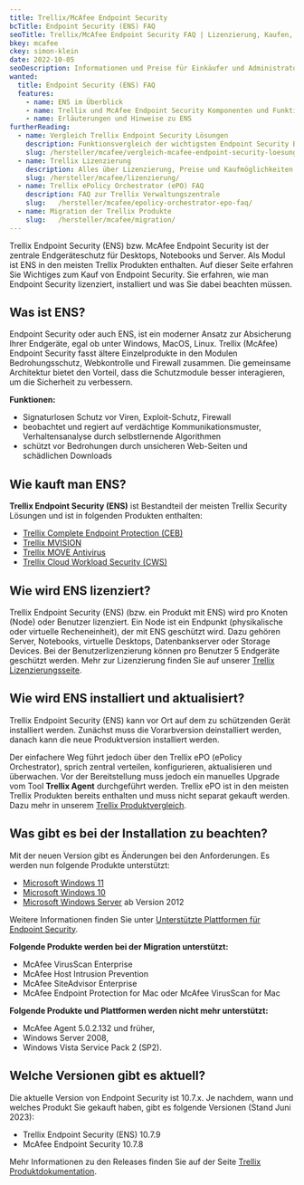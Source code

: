```yaml
---
title: Trellix/McAfee Endpoint Security
bcTitle: Endpoint Security (ENS) FAQ
seoTitle: Trellix/McAfee Endpoint Security FAQ | Lizenzierung, Kaufen, Installation
bkey: mcafee
ckey: simon-klein
date: 2022-10-05
seoDescription: Informationen und Preise für Einkäufer und Administratoren. Nur 3 Klicks zu Ihrem Angebot. Ratgeber für den Kauf von Endpoint Security Lizenzen, Updates und Subscriptions.
wanted:
  title: Endpoint Security (ENS) FAQ
  features:
    - name: ENS im Überblick
    - name: Trellix und McAfee Endpoint Security Komponenten und Funktionen
    - name: Erläuterungen und Hinweise zu ENS
furtherReading:
  - name: Vergleich Trellix Endpoint Security Lösungen
    description: Funktionsvergleich der wichtigsten Endpoint Security Bundles auf einer Seite.
    slug: /hersteller/mcafee/vergleich-mcafee-endpoint-security-loesungen/
  - name: Trellix Lizenzierung
    description: Alles über Lizenzierung, Preise und Kaufmöglichkeiten. Mit vielen Tipps und Beispielen.
    slug: /hersteller/mcafee/lizenzierung/
  - name: Trellix ePolicy Orchestrator (ePO) FAQ
    description: FAQ zur Trellix Verwaltungszentrale
    slug:   /hersteller/mcafee/epolicy-orchestrator-epo-faq/
  - name: Migration der Trellix Produkte
    slug:   /hersteller/mcafee/migration/
---
```



<Intro>

Trellix Endpoint Security (ENS) bzw. McAfee Endpoint Security ist der zentrale Endgeräteschutz für Desktops, Notebooks und Server. Als Modul ist ENS in den meisten Trellix Produkten enthalten. Auf dieser Seite erfahren Sie Wichtiges zum Kauf von Endpoint Security. Sie erfahren, wie man Endpoint Security lizenziert, installiert und was Sie dabei beachten müssen.

</Intro>

<TOC />



## Was ist ENS?

Endpoint Security oder auch ENS, ist ein moderner Ansatz zur Absicherung Ihrer Endgeräte, egal ob unter Windows, MacOS, Linux. Trellix (McAfee) Endpoint Security fasst ältere Einzelprodukte in den Modulen Bedrohungsschutz, Webkontrolle und Firewall zusammen. Die gemeinsame Architektur bietet den Vorteil, dass die Schutzmodule besser interagieren, um die Sicherheit zu verbessern.

 **Funktionen:**
 - Signaturlosen Schutz vor Viren, Exploit-Schutz, Firewall
 - beobachtet und regiert auf verdächtige Kommunikationsmuster, Verhaltensanalyse durch selbstlernende Algorithmen
 - schützt vor Bedrohungen durch unsicheren Web-Seiten und schädlichen Downloads


## Wie kauft man ENS?

**Trellix Endpoint Security (ENS)** ist Bestandteil der meisten Trellix Security Lösungen und ist in folgenden Produkten enthalten:

<ArrowList>

- [Trellix Complete Endpoint Protection (CEB)](/hersteller/mcafee/complete-endpoint-protection-business/)
- [Trellix MVISION](/hersteller/mcafee/mvision/)
- [Trellix MOVE Antivirus](/hersteller/mcafee/move/)
- [Trellix Cloud Workload Security (CWS)](/hersteller/mcafee/cloud-workload-security/)

</ArrowList>

## Wie wird ENS lizenziert?

Trellix Endpoint Security (ENS) (bzw. ein Produkt mit ENS) wird pro Knoten (Node) oder Benutzer lizenziert. Ein Node ist ein Endpunkt (physikalische oder virtuelle Recheneinheit), der mit ENS geschützt wird. Dazu gehören Server, Notebooks, virtuelle Desktops, Datenbankserver oder Storage Devices. Bei der Benutzerlizenzierung können pro Benutzer 5 Endgeräte geschützt werden. Mehr zur Lizenzierung finden Sie auf unserer [Trellix Lizenzierungsseite](/hersteller/mcafee/lizenzierung/).


## Wie wird ENS installiert und aktualisiert?

Trellix Endpoint Security (ENS) kann vor Ort auf dem zu schützenden Gerät installiert werden. Zunächst muss die Vorarbversion deinstalliert werden, danach kann die neue Produktversion installiert werden.

Der einfachere Weg führt jedoch über den Trellix ePO (ePolicy Orchestrator), sprich zentral verteilen, konfigurieren, aktualisieren und überwachen. Vor der Bereitstellung muss jedoch ein manuelles Upgrade vom Tool **Trellix Agent** durchgeführt werden. Trellix ePO ist in den meisten Trellix Produkten bereits enthalten und muss nicht separat gekauft werden. Dazu mehr in unserem [Trellix Produktvergleich](/hersteller/mcafee/vergleich-mcafee-endpoint-security-loesungen/).


## Was gibt es bei der Installation zu beachten?

Mit der neuen Version gibt es Änderungen bei den Anforderungen. Es werden nun folgende Produkte unterstützt:

<ArrowList>

- [Microsoft Windows 11](/hersteller/microsoft/windows/)
- [Microsoft Windows 10](/hersteller/microsoft/windows/)
- [Microsoft Windows Server](/hersteller/microsoft/windows-server/) ab Version 2012

</ArrowList>

Weitere Informationen finden Sie unter [Unterstützte Plattformen für Endpoint Security](https://kcm.trellix.com/corporate/index?page=content&id=KB82761&actp=null&viewlocale=de_DE&locale=de_DE).

**Folgende Produkte werden bei der Migration unterstützt:**

- McAfee VirusScan Enterprise
- McAfee Host Intrusion Prevention
- McAfee SiteAdvisor Enterprise
- McAfee Endpoint Protection for Mac oder McAfee VirusScan for Mac

**Folgende Produkte und Plattformen werden nicht mehr unterstützt:**

- McAfee Agent 5.0.2.132 und früher,
- Windows Server 2008,
- Windows Vista Service Pack 2 (SP2).

## Welche Versionen gibt es aktuell?

Die aktuelle Version von Endpoint Security ist 10.7.x. Je nachdem, wann und welches Produkt Sie gekauft haben, gibt es folgende Versionen (Stand Juni 2023):

- Trellix Endpoint Security (ENS) 10.7.9
- McAfee Endpoint Security 10.7.8

Mehr Informationen zu den Releases finden Sie auf der Seite [Trellix Produktdokumentation](https://docs.trellix.com/#zDocsProductCategoriesHeader).
